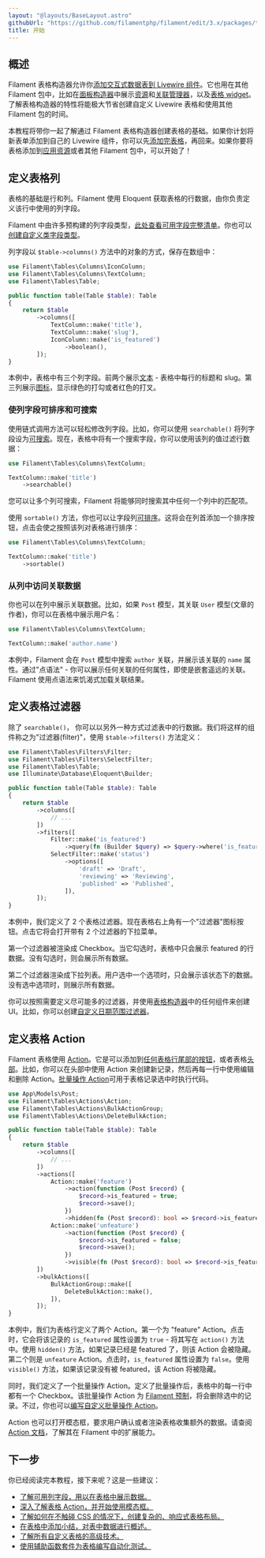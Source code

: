 ```yaml
---
layout: "@layouts/BaseLayout.astro"
githubUrl: "https://github.com/filamentphp/filament/edit/3.x/packages/tables/docs/02-getting-started.md"
title: 开始
---
```


## 概述

Filament 表格构造器允许你[添加交互式数据表到 Livewire 组件](adding-a-table-to-a-livewire-component)。它也用在其他 Filament 包中，比如在[面板构造器](../panels)中展示[资源](../panels/resources/getting-started)和[关联管理器](../panels/resources/relation-managers)，以及[表格 widget](../panels/dashboard#表格-widget)。了解表格构造器的特性将能极大节省创建自定义 Livewire 表格和使用其他 Filament 包的时间。

本教程将带你一起了解通过 Filament 表格构造器创建表格的基础。如果你计划将新表单添加到自己的 Livewire 组件，你可以先[添加完表格](adding-a-table-to-a-livewire-component)，再回来。如果你要将表格添加到[应用资源](../panels/resources/getting-started)或者其他 Filament 包中，可以开始了！

## 定义表格列

表格的基础是行和列。Filament 使用 Eloquent 获取表格的行数据，由你负责定义该行中使用的列字段。

Filament 中由许多预构建的列字段类型，[此处查看可用字段完整清单](columns/getting-started#可用列字段)。你也可以[创建自定义类字段类型](columns/custom)。

列字段以 `$table->columns()` 方法中的对象的方式，保存在数组中：

```php
use Filament\Tables\Columns\IconColumn;
use Filament\Tables\Columns\TextColumn;
use Filament\Tables\Table;

public function table(Table $table): Table
{
    return $table
        ->columns([
            TextColumn::make('title'),
            TextColumn::make('slug'),
            IconColumn::make('is_featured')
                ->boolean(),
        ]);
}
```

<AutoScreenshot name="tables/getting-started/columns" alt="Table with columns" version="3.x" />

本例中，表格中有三个列字段。前两个展示[文本](columns/text) - 表格中每行的标题和 slug。第三列展示[图标](columns/icon)，显示绿色的打勾或者红色的打叉。

### 使列字段可排序和可搜索

使用链式调用方法可以轻松修改列字段。比如，你可以使用 `searchable()` 将列字段设为[可搜索](columns/getting-started#搜索)。现在，表格中将有一个搜索字段，你可以使用该列的值过滤行数据：

```php
use Filament\Tables\Columns\TextColumn;

TextColumn::make('title')
    ->searchable()
```

<AutoScreenshot name="tables/getting-started/searchable-columns" alt="Table with searchable column" version="3.x" />

您可以让多个列可搜索，Filament 将能够同时搜索其中任何一个列中的匹配项。

使用 `sortable()` 方法，你也可以让字段列[可排序](columns/getting-started#排序)。这将会在列首添加一个排序按钮，点击会使之按照该列对表格进行排序：

```php
use Filament\Tables\Columns\TextColumn;

TextColumn::make('title')
    ->sortable()
```

<AutoScreenshot name="tables/getting-started/sortable-columns" alt="Table with sortable column" version="3.x" />

### 从列中访问关联数据

你也可以在列中展示关联数据。比如，如果 `Post` 模型，其关联 `User` 模型(文章的作者)，你可以在表格中展示用户名：

```php
use Filament\Tables\Columns\TextColumn;

TextColumn::make('author.name')
```

<AutoScreenshot name="tables/getting-started/relationship-columns" alt="Table with relationship column" version="3.x" />

本例中，Filament 会在 `Post` 模型中搜索 `author` 关联，并展示该关联的 `name` 属性。通过"点语法" - 你可以展示任何关联的任何属性，即使是嵌套遥远的关联。Filament 使用点语法来饥渴式加载关联结果。 

## 定义表格过滤器

除了 `searchable()`， 你可以以另外一种方式过滤表中的行数据。我们将这样的组件称之为"过滤器(filter)"，使用 `$table->filters()` 方法定义：

```php
use Filament\Tables\Filters\Filter;
use Filament\Tables\Filters\SelectFilter;
use Filament\Tables\Table;
use Illuminate\Database\Eloquent\Builder;

public function table(Table $table): Table
{
    return $table
        ->columns([
            // ...
        ])
        ->filters([
            Filter::make('is_featured')
                ->query(fn (Builder $query) => $query->where('is_featured', true)),
            SelectFilter::make('status')
                ->options([
                    'draft' => 'Draft',
                    'reviewing' => 'Reviewing',
                    'published' => 'Published',
                ]),
        ]);
}
```

<AutoScreenshot name="tables/getting-started/filters" alt="Table with filters" version="3.x" />

本例中，我们定义了 2 个表格过滤器。现在表格右上角有一个"过滤器"图标按钮。点击它将会打开带有 2 个过滤器的下拉菜单。

第一个过滤器被渲染成 Checkbox。当它勾选时，表格中只会展示 featured 的行数据。没有勾选时，则会展示所有数据。

第二个过滤器渲染成下拉列表。用户选中一个选项时，只会展示该状态下的数据。没有选中选项时，则展示所有数据。

你可以按照需要定义尽可能多的过滤器，并使用[表格构造器](../forms)中的任何组件来创建 UI。比如，你可以创建[自定义日期范围过滤器](../filters#自定义过滤器表单)。

## 定义表格 Action

Filament 表格使用 [Action](../actions/overview)。它是可以添加到[任何表格行尾部的按钮](actions#行-action)，或者表格[头部](actions#头部-action)。比如，你可以在头部中使用 Action 来创建新记录，然后再每一行中使用编辑和删除 Action。[批量操作 Action](actions#批量操作)可用于表格记录选中时执行代码。

```php
use App\Models\Post;
use Filament\Tables\Actions\Action;
use Filament\Tables\Actions\BulkActionGroup;
use Filament\Tables\Actions\DeleteBulkAction;

public function table(Table $table): Table
{
    return $table
        ->columns([
            // ...
        ])
        ->actions([
            Action::make('feature')
                ->action(function (Post $record) {
                    $record->is_featured = true;
                    $record->save();
                })
                ->hidden(fn (Post $record): bool => $record->is_featured),
            Action::make('unfeature')
                ->action(function (Post $record) {
                    $record->is_featured = false;
                    $record->save();
                })
                ->visible(fn (Post $record): bool => $record->is_featured),
        ])
        ->bulkActions([
            BulkActionGroup::make([
                DeleteBulkAction::make(),
            ]),
        ]);
}
```

<AutoScreenshot name="tables/getting-started/actions" alt="Table with actions" version="3.x" />

本例中，我们为表格行定义了两个 Action。第一个为 "feature" Action。点击时，它会将该记录的 `is_featured` 属性设置为 `true` - 将其写在 `action()` 方法中。使用 `hidden()` 方法，如果记录已经是 featured 了，则该 Action 会被隐藏。第二个则是 `unfeature` Action。点击时，`is_featured` 属性设置为 `false`。使用 `visible()` 方法，如果该记录没有被 featured，该 Action 将被隐藏。

同时，我们定义了一个批量操作 Action。定义了批量操作后，表格中的每一行中都有一个 Checkbox。该批量操作 Action 为 [Filament 预制](../actions/prebuilt-actions/delete#批量删除)，将会删除选中的记录。不过，你也可以[编写自定义批量操作 Action](actions#批量操作)。

<AutoScreenshot name="tables/getting-started/actions-modal" alt="Table with action modal open" version="3.x" />

Action 也可以打开模态框，要求用户确认或者渲染表格收集额外的数据。请查阅 [Action 文档](../actions/overview)，了解其在 Filament 中的扩展能力。

## 下一步

你已经阅读完本教程，接下来呢？这是一些建议：

- [了解可用列字段，用以在表格中展示数据。](columns/getting-started#可用列字段)
- [深入了解表格 Action，并开始使用模态框。](actions)
- [了解如何在不触碰 CSS 的情况下，创建复杂的、响应式表格布局。](layout)
- [在表格中添加小结，对表中数据进行概述。](summaries)
- [了解所有自定义表格的高级技术。](advanced)
- [使用辅助函数套件为表格编写自动化测试。](testing)
